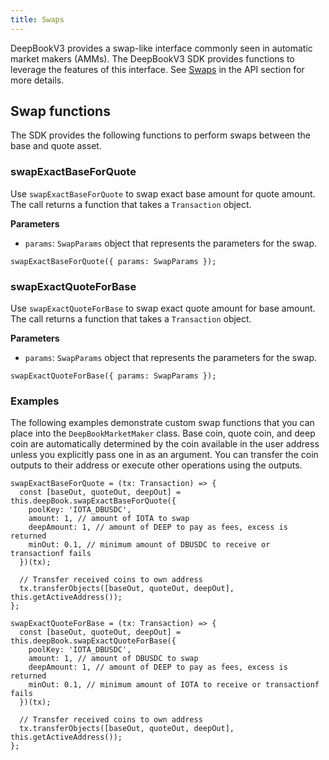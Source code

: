 ```yaml
---
title: Swaps
---
```


DeepBookV3 provides a swap-like interface commonly seen in automatic market makers (AMMs). The DeepBookV3 SDK provides functions to leverage the features of this interface. See [Swaps](../deepbookv3/swaps.mdx) in the API section for more details.

## Swap functions

The SDK provides the following functions to perform swaps between the base and quote asset.

### swapExactBaseForQuote

Use `swapExactBaseForQuote` to swap exact base amount for quote amount. The call returns a function that takes a `Transaction` object.

**Parameters**

- `params`: `SwapParams` object that represents the parameters for the swap.

```tsx
swapExactBaseForQuote({ params: SwapParams });
```

### swapExactQuoteForBase

Use `swapExactQuoteForBase` to swap exact quote amount for base amount. The call returns a function that takes a `Transaction` object. 

**Parameters**

- `params`: `SwapParams` object that represents the parameters for the swap.

```tsx
swapExactQuoteForBase({ params: SwapParams });
```

### Examples

The following examples demonstrate custom swap functions that you can place into the `DeepBookMarketMaker` class. Base coin, quote coin, and deep coin are automatically determined by the coin available in the user address unless you explicitly pass one in as an argument. You can transfer the coin outputs to their address or execute other operations using the outputs.

```tsx
swapExactBaseForQuote = (tx: Transaction) => {
  const [baseOut, quoteOut, deepOut] = this.deepBook.swapExactBaseForQuote({
    poolKey: 'IOTA_DBUSDC',
    amount: 1, // amount of IOTA to swap
    deepAmount: 1, // amount of DEEP to pay as fees, excess is returned
    minOut: 0.1, // minimum amount of DBUSDC to receive or transactionf fails
  })(tx);

  // Transfer received coins to own address
  tx.transferObjects([baseOut, quoteOut, deepOut], this.getActiveAddress());
};

swapExactQuoteForBase = (tx: Transaction) => {
  const [baseOut, quoteOut, deepOut] = this.deepBook.swapExactQuoteForBase({
    poolKey: 'IOTA_DBUSDC',
    amount: 1, // amount of DBUSDC to swap
    deepAmount: 1, // amount of DEEP to pay as fees, excess is returned
    minOut: 0.1, // minimum amount of IOTA to receive or transactionf fails
  })(tx);

  // Transfer received coins to own address
  tx.transferObjects([baseOut, quoteOut, deepOut], this.getActiveAddress());
};
```